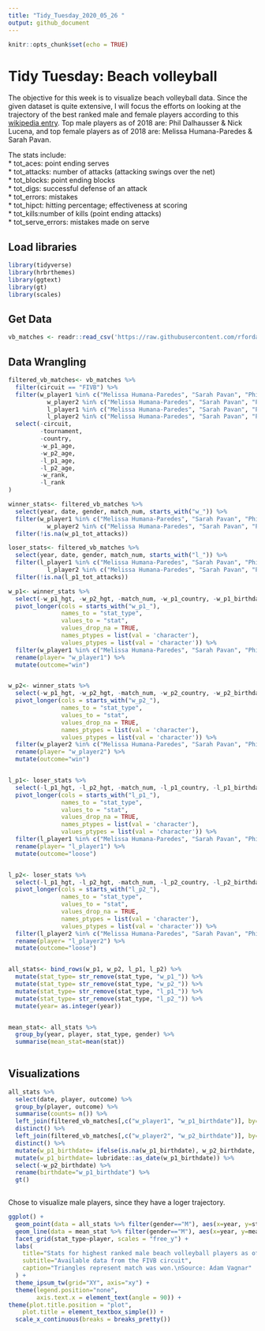 ```yaml
---
title: "Tidy_Tuesday_2020_05_26 "
output: github_document
---
```


```r
knitr::opts_chunk$set(echo = TRUE)
```

# Tidy Tuesday: Beach volleyball

The objective for this week is to visualize beach volleyball data. Since the given dataset is quite extensive, I will focus the efforts on looking at the trajectory of the best ranked male and female players according to this [wikipedia entry](https://en.wikipedia.org/wiki/FIVB_Beach_Volleyball_World_Rankings){target="_blank"}. Top male players as of 2018 are: Phil Dalhausser & Nick Lucena, and top female players as of 2018 are:  Melissa Humana-Paredes & Sarah Pavan.

The stats include:  
* tot_aces: point ending serves  
* tot_attacks: number of attacks (attacking swings over the net)  
* tot_blocks: point ending blocks  
* tot_digs: successful defense of an attack  
* tot_errors: mistakes  
* tot_hipct: hitting percentage; effectiveness at scoring  
* tot_kills:number of kills (point ending attacks)  
* tot_serve_errors: mistakes made on serve  

## Load libraries
```r
library(tidyverse)
library(hrbrthemes)
library(ggtext)
library(gt)
library(scales)
```

## Get Data
```r
vb_matches <- readr::read_csv('https://raw.githubusercontent.com/rfordatascience/tidytuesday/master/data/2020/2020-05-19/vb_matches.csv', guess_max = 76000)

```

## Data Wrangling 
```r
filtered_vb_matches<- vb_matches %>%
  filter(circuit == "FIVB") %>%
  filter(w_player1 %in% c("Melissa Humana-Paredes", "Sarah Pavan", "Phil Dalhausser",  "Nick Lucena") | 
           w_player2 %in% c("Melissa Humana-Paredes", "Sarah Pavan", "Phil Dalhausser",  "Nick Lucena") | 
           l_player1 %in% c("Melissa Humana-Paredes", "Sarah Pavan", "Phil Dalhausser",  "Nick Lucena")| 
           l_player2 %in% c("Melissa Humana-Paredes", "Sarah Pavan", "Phil Dalhausser",  "Nick Lucena")) %>%
  select(-circuit,
         -tournament, 
         -country,
         -w_p1_age,
         -w_p2_age,
         -l_p1_age,
         -l_p2_age, 
         -w_rank, 
         -l_rank
)

winner_stats<- filtered_vb_matches %>%
  select(year, date, gender, match_num, starts_with("w_")) %>%
  filter(w_player1 %in% c("Melissa Humana-Paredes", "Sarah Pavan", "Phil Dalhausser",  "Nick Lucena") | 
           w_player2 %in% c("Melissa Humana-Paredes", "Sarah Pavan", "Phil Dalhausser",  "Nick Lucena")) %>%
  filter(!is.na(w_p1_tot_attacks))

loser_stats<- filtered_vb_matches %>%
  select(year, date, gender, match_num, starts_with("l_")) %>%
  filter(l_player1 %in% c("Melissa Humana-Paredes", "Sarah Pavan", "Phil Dalhausser",  "Nick Lucena")| 
           l_player2 %in% c("Melissa Humana-Paredes", "Sarah Pavan", "Phil Dalhausser",  "Nick Lucena")) %>%
  filter(!is.na(l_p1_tot_attacks))

w_p1<- winner_stats %>%
  select(-w_p1_hgt, -w_p2_hgt, -match_num, -w_p1_country, -w_p1_birthdate, -w_player2, -starts_with("w_p2_")) %>%
  pivot_longer(cols = starts_with("w_p1_"),
               names_to = "stat_type", 
               values_to = "stat",
               values_drop_na = TRUE, 
               names_ptypes = list(val = 'character'),
               values_ptypes = list(val = 'character')) %>%
  filter(w_player1 %in% c("Melissa Humana-Paredes", "Sarah Pavan", "Phil Dalhausser",  "Nick Lucena")) %>%
  rename(player= "w_player1") %>%
  mutate(outcome="win")


w_p2<- winner_stats %>%
  select(-w_p1_hgt, -w_p2_hgt, -match_num, -w_p2_country, -w_p2_birthdate, -w_player1, -starts_with("w_p1_")) %>%
  pivot_longer(cols = starts_with("w_p2_"),
               names_to = "stat_type", 
               values_to = "stat",
               values_drop_na = TRUE, 
               names_ptypes = list(val = 'character'),
               values_ptypes = list(val = 'character')) %>%
  filter(w_player2 %in% c("Melissa Humana-Paredes", "Sarah Pavan", "Phil Dalhausser",  "Nick Lucena")) %>%
  rename(player= "w_player2") %>%
  mutate(outcome="win")


l_p1<- loser_stats %>%
  select(-l_p1_hgt, -l_p2_hgt, -match_num, -l_p1_country, -l_p1_birthdate, -l_player2, -starts_with("l_p2_")) %>%
  pivot_longer(cols = starts_with("l_p1_"),
               names_to = "stat_type", 
               values_to = "stat",
               values_drop_na = TRUE, 
               names_ptypes = list(val = 'character'),
               values_ptypes = list(val = 'character')) %>%
  filter(l_player1 %in% c("Melissa Humana-Paredes", "Sarah Pavan", "Phil Dalhausser",  "Nick Lucena")) %>%
  rename(player= "l_player1") %>%
  mutate(outcome="loose")


l_p2<- loser_stats %>%
  select(-l_p1_hgt, -l_p2_hgt, -match_num, -l_p2_country, -l_p2_birthdate, -l_player1, -starts_with("l_p1_")) %>%
  pivot_longer(cols = starts_with("l_p2_"),
               names_to = "stat_type", 
               values_to = "stat",
               values_drop_na = TRUE, 
               names_ptypes = list(val = 'character'),
               values_ptypes = list(val = 'character')) %>%
  filter(l_player2 %in% c("Melissa Humana-Paredes", "Sarah Pavan", "Phil Dalhausser",  "Nick Lucena")) %>%
  rename(player= "l_player2") %>%
  mutate(outcome="loose")


all_stats<- bind_rows(w_p1, w_p2, l_p1, l_p2) %>%
  mutate(stat_type= str_remove(stat_type, "w_p1_")) %>%
  mutate(stat_type= str_remove(stat_type, "w_p2_")) %>%
  mutate(stat_type= str_remove(stat_type, "l_p1_")) %>%
  mutate(stat_type= str_remove(stat_type, "l_p2_")) %>%
  mutate(year= as.integer(year))


mean_stat<- all_stats %>%
  group_by(year, player, stat_type, gender) %>%
  summarise(mean_stat=mean(stat))
  

```


## Visualizations

```r

all_stats %>%
  select(date, player, outcome) %>%
  group_by(player, outcome) %>%
  summarise(counts= n()) %>%
  left_join(filtered_vb_matches[,c("w_player1", "w_p1_birthdate")], by= c("player" = "w_player1")) %>%
  distinct() %>%
  left_join(filtered_vb_matches[,c("w_player2", "w_p2_birthdate")], by= c("player" = "w_player2")) %>%
  distinct() %>%
  mutate(w_p1_birthdate= ifelse(is.na(w_p1_birthdate), w_p2_birthdate, w_p1_birthdate)) %>%
  mutate(w_p1_birthdate= lubridate::as_date(w_p1_birthdate)) %>%
  select(-w_p2_birthdate) %>%
  rename(birthdate="w_p1_birthdate") %>%
  gt()
  

```

Chose to visualize male players, since they have a loger trajectory.

```r
ggplot() +
  geom_point(data = all_stats %>% filter(gender=="M"), aes(x=year, y=stat, color=player, shape=outcome)) +
  geom_line(data = mean_stat %>% filter(gender=="M"), aes(x=year, y=mean_stat, color=player)) +
  facet_grid(stat_type~player, scales = "free_y") +  
  labs(
    title="Stats for highest ranked male beach volleyball players as of 2018",
    subtitle="Available data from the FIVB circuit",
    caption="Triangles represent match was won.\nSource: Adam Vagnar"
  ) +
  theme_ipsum_tw(grid="XY", axis="xy") +
  theme(legend.position="none",
        axis.text.x = element_text(angle = 90)) +
theme(plot.title.position = "plot",
    plot.title = element_textbox_simple()) +
  scale_x_continuous(breaks = breaks_pretty())

```

